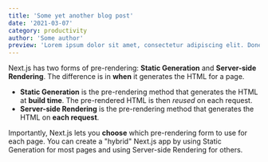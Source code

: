 ```yaml
---
title: 'Some yet another blog post'
date: '2021-03-07'
category: productivity
author: 'Some author'
preview: 'Lorem ipsum dolor sit amet, consectetur adipiscing elit. Donec euismod, nisl eget fermentum aliquam, leo nisl ultricies nunc, quis aliquam nisl nunc quis nisl. Sed euismod, nisl eget fermentum aliquam, leo nisl ultricies nunc, quis aliquam nisl nunc quis nisl.'
---
```


Next.js has two forms of pre-rendering: **Static Generation** and **Server-side Rendering**. The difference is in **when** it generates the HTML for a page.

- **Static Generation** is the pre-rendering method that generates the HTML at **build time**. The pre-rendered HTML is then _reused_ on each request.
- **Server-side Rendering** is the pre-rendering method that generates the HTML on **each request**.

Importantly, Next.js lets you **choose** which pre-rendering form to use for each page. You can create a "hybrid" Next.js app by using Static Generation for most pages and using Server-side Rendering for others.
